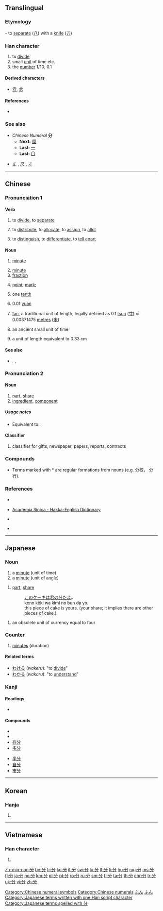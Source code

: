 ==Translingual==
{{stroke order|type=animate}}
{{stroke order|strokes=4}}

===Etymology===
{{Han etyl}}
{{liushu|i}} - to [[separate]] ([[八]]) with a [[knife]] ([[刀]])

===Han character===
{{Han char|rn=18|rad=刀|as=02|sn=4|four=80227|canj=CSH|ids=⿱八刀}}

# to [[divide]]
# small [[unit]] of time etc.
# the [[number]] 1/10; 0.1

====Derived characters====
* [[雰]], [[忿]]

====References====
* {{Han ref|kx=0136.040|dkj=01853|dj=0304.120|hdz=10321.030|uh=5206|ud=20998|bh=A4C0|bd=42176}}

===See also===
* ''Chinese Numeral'' '''分'''
** '''Next:''' [[厘]]
** '''Last:''' [[一]]
** '''Last:''' [[〇]]

* [[丈]] , [[尺]] , [[寸]]

[[Category:Chinese numeral symbols]]
[[Category:Chinese numerals]]

----

==Chinese==
{{zh-forms}}

===Pronunciation 1===
{{zh-pron
|m=fēn
|c=fan1
|h=pfs=pin, pun, fun, fùn, fūn;hpy=bin1, bun1, fun1, fun4
|mn=pun/hun
|mn_note=''pun'' - vernacular, ''hun'' - literary
|w=
|mc=y
|oc=y
|ma=zh-fēn.ogg
|cat=v,n,num
}}

====Verb====
{{zh-verb}}

# to [[divide]], to [[separate]]
#: {{zh-usex|這 項 工作 '''分''' 兩 階段 進行。|This exercise is '''divided''' into two stages.}}
# to [[distribute]], to [[allocate]], to [[assign]], to [[allot]]
#: {{zh-usex|他 和 兒子 '''分''' 吃 了 一 張 比薩餅。|He '''shared''' a pizza with his son.}}
#: {{zh-usex|他 和 我 一起 '''分''' 苹果。|He divided the apples with me.}}
#: {{zh-usex|他们 '''分''' 到 了 一 幢 住房。|They were '''allotted''' a house to live in.}}
# to [[distinguish]], to [[differentiate]], to [[tell apart]]
#: {{zh-usex|我 '''分''' 不 清 他們。他們 長 得 太 像 了|I cannot '''tell them apart'''. they are very much alike.}}
#: {{zh-usex|他 是 一 個 懦夫，一 個 '''分''' 不 清 蠻力 和 大丈夫 氣概 的 恃強凌弱 者。|He's a coward and a bully who confuses physical strength with manhood.}}

====Noun====
{{zh-noun}}

# [[minute]] {{qualifier|unit of time}}
#: {{zh-l|分鐘|minute}}
#: {{zh-usex|現在 是 7 點 45 '''分'''。|It's quarter to eight now.}}
# [[minute]] {{qualifier|unit of angle, 1/60 of a degree)}}
# [[fraction]]
#: {{zh-l|分之|used to indicate a fraction}}
# {{label|zh|sports|games}} [[point]]; [[mark]];
#: {{zh-usex|本題 佔 五-十 '''分'''。|This question counts for 50 '''points'''.}}
#: {{zh-usex|我 得 了 多少 '''分'''?|What's my '''score'''?}}
# one [[tenth]]
# {{label|zh|unit of|_|money}} 0.01 [[yuan]]
# {{label|zh|Hong Kong}} [[fan]], a traditional unit of length, legally defined as 0.1 [[tsun]] ([[寸]]) or 0.00371475 [[metre]]s ([[米]])
# {{label|zh|archaic}} an ancient small unit of time
# {{abbreviation of|lang=zh|市分|dot=:}} a unit of length equivalent to 0.33 cm

====See also====
* {{sense|unit of length}} {{zh-l|丈}}, {{zh-l|尺}}, {{zh-l|寸}}

===Pronunciation 2===
{{zh-pron
|m=fèn
|c=fan6
|h=pfs=pin, pun, fun, fùn, fūn;hpy=bin1, bun1, fun1, fun4
|mn=hun
|mn_note=''hun'' - literary reading
|w=
|cat=v,cls
}}

====Noun====
{{zh-noun}}

# [[part]], [[share]]
# [[ingredient]], [[component]]

=====Usage notes=====
* Equivalent to {{zh-l|份}}.

====Classifier====
{{zh-cls}}

# classifier for gifts, newspaper, papers, reports, contracts

===Compounds===
{{attention|zh}}
{{der3
|{{l|cmn|分兵}}
|{{l|cmn|分拨}}
|{{l|cmn|分表}}
|{{l|cmn|分辨||to distinguish}}
|{{l|cmn|分辩||to exculpate, to defend oneself}}
|{{l|cmn|分别}}
|{{l|cmn|分布}}
|{{l|cmn|分担}}
|{{l|cmn|分寸||the limits of proper speech or conduct}}
|{{l|cmn|分成||to divide into parts}}
|{{l|cmn|分厂||sub-factory or branch factory}}
|{{l|cmn|分发}}
|{{l|cmn|分房}}
|{{l|cmn|分封||[[infeudate|subinfeudate]]}}
|{{l|cmn|分割||to cut up}}
|{{l|cmn|分隔}}
|{{l|cmn|分行}}*
|{{l|cmn|分和}}
|{{l|cmn|分开}}
|{{l|cmn|分科||subdiscipline, department, section}}
|{{l|cmn|分库}}*
|{{l|cmn|分级}}
|{{l|cmn|分局}}*
|{{l|cmn|分解}}
|{{l|cmn|分界}}
|{{l|cmn|分机}}
|{{l|cmn|分类||category, type; to sort, categorize}}
|{{l|cmn|分类学||taxonomy}}
|{{l|cmn|分离||separate}}
|{{l|cmn|分离主义||separatism}}
|{{l|cmn|分裂||separate, split}}
|{{l|cmn|分裂主义}}
|{{l|cmn|分量||to weigh}}
|{{l|cmn|分力||component of forces}}
|{{l|cmn|分流||diffluence, distributary, shunt}}
|{{l|cmn|分明}}
|{{l|cmn|分母}}
|{{l|cmn|分秒||every minute and second}}
|{{l|cmn|分配}}
|{{l|cmn|分批}}
|{{l|cmn|分派}}
|{{l|cmn|分片}}
|{{l|cmn|分歧}}
|{{l|cmn|分期}}
|{{l|cmn|分清}}
|{{l|cmn|分权}}
|{{l|cmn|分区}}
|{{l|cmn|分头}}
|{{l|cmn|分体}}
|{{l|cmn|分贴}}
|{{l|cmn|分散}}
|{{l|cmn|分身||attend to something else, be distracted}}
|{{l|cmn|分数}}
|{{l|cmn|分送}}
|{{l|cmn|分手}}
|{{l|cmn|分切}}
|{{l|cmn|分却}}
|{{l|cmn|分润}}
|{{l|cmn|分析}}
|{{l|cmn|分享}}
|{{l|cmn|分心}}
|{{l|cmn|分外||particularly, especially}}
|{{l|cmn|分为}}
|{{l|cmn|分销}}
|{{l|cmn|分校||branch school or sub-school}}*
|{{l|cmn|分晓||outcome, solution, clear, clearly}}
|{{l|cmn|分压||(chemistry) partial pressure}}
|{{l|cmn|分忧}}
|{{l|cmn|分院}}*
|{{l|cmn|分与||to share with}}
|{{l|cmn|分野}}
|{{l|cmn|分页}}
|{{l|cmn|分支}}
|{{l|cmn|分之}}
|{{l|cmn|分赃}}
|{{l|cmn|分子}}
|{{l|cmn|分组}}
|{{l|cmn|分株}}
|{{l|cmn|分则||special provisions}}
|{{l|cmn|分钟}}
|{{l|cmn|成分}}
|{{l|cmn|部分}}
|{{l|cmn|气分}}
|{{l|cmn|区分}}
}}

* Terms marked with * are regular formations from nouns (e.g. 分校， 分行).

===References===
* {{qual|Mandarin}} {{cite web
|url=http://www.mdbg.net/chindict/chindict.php?page=worddict&wdrst=0&wdqb=分
|title=分
|work=MDBG English to Chinese dictionary ( Based on CC-CEDICT )
|language=Mandarin/English
|accessdate=2014-03-01}}
* {{qual|Hakka}} [http://minhakka.ling.sinica.edu.tw/bkg/hakyin/search.php?DETAIL=1&LIMIT=id=6495&dbname=su_tian_1&graph=2 Academia Sinica - Hakka-English Dictionary]
* {{qual|Hakka}} {{R:hak:Lau 1997}}
* {{qual|Min Nan}} {{thcwd|593}}

----

==Japanese==

===Noun===
{{ja-noun|ふん}}

# a [[minute]] (unit of time)
# a [[minute]] (unit of angle)

{{ja-noun|ぶん}}
# [[part]]; [[share]]
#: [[この]][[ケーキ]][[は]][[君]][[の]][[分]][[だ]][[よ]]。
#: kono kēki wa kimi no bun da yo.
#: this piece of cake is yours. (your share; it implies there are other pieces of cake.)

{{ja-noun|ぶ}}

# an obsolete unit of currency equal to four {{l/ja|両|tr=ryō}}

===Counter===
{{ja-pos|ふん|counter}}

# [[minute]]s (duration)

{{ja-minutes}}

====Related terms====
* [[わける]] (''wakeru''): "to [[divide]]"
* [[わかる]] (''wakaru''): "to [[understand]]"

===Kanji===
{{ja-kanji|grade=2|rs=刀02}}

====Readings====
* {{ja-readings|goon=[[ぶん]] (bun), [[ふん]] (fun)|kanon=[[ふん]] (fun)|kanyoon=[[ぶ]] (bu)|kun=[[わける]] (wakeru), [[わかる]] (wakaru), [[わかれる]] (wakareru)}}

====Compounds====
{{top2}}
* {{m|ja|分類||[[classification]]|tr=[[ぶんるい]], [[bunrui]]|sc=Jpan}}
* {{m|ja|分類学||[[taxonomy]]|tr=[[ぶんるいがく]], [[bunruigaku]]|sc=Jpan}}
* [[存分]]
* [[多分]]
{{mid2}}
* [[半分]]
* [[自分]]
* [[市分]]
{{mid4}}
{{bottom}}

[[Category:1000 Japanese basic words|ふん]]
[[Category:ja:Time|ふん]]
[[Category:Japanese terms written with one Han script character]]
[[Category:Japanese terms spelled with 分]]

----

==Korean==

===Hanja===
{{ko-hanja|hangeul=분|rv=bun|mr=pun|y=pwun|eumhun=[[나누다|나눌]]|ehrv=nanul|ehmr=nanul|ehy=}}

# {{defn|lang=ko|sort=刀02}}

----

==Vietnamese==

===Han character===
{{vi-hantu|[[phân]], [[phận]], [[phần]]|rs=刀02}}

# {{defn|lang=vi|sort=刀02}}

[[zh-min-nan:分]]
[[be:分]]
[[fr:分]]
[[ko:分]]
[[it:分]]
[[sw:分]]
[[lo:分]]
[[lt:分]]
[[li:分]]
[[hu:分]]
[[mg:分]]
[[ms:分]]
[[fj:分]]
[[ja:分]]
[[no:分]]
[[km:分]]
[[pl:分]]
[[pt:分]]
[[ro:分]]
[[ru:分]]
[[sm:分]]
[[fi:分]]
[[ta:分]]
[[th:分]]
[[chr:分]]
[[tr:分]]
[[uk:分]]
[[vi:分]]
[[zh:分]]